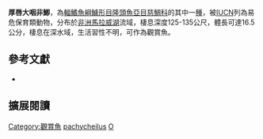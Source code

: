 {{Speciesbox
| name = 厚唇大咽非鯽
| status = VU
| status_system = IUCN3.1
| image = 
| image_width = 260px
| image_caption = 
| genus = Otopharynx
| species = pachycheilus
| authority = Arnegard & Snoeks, 2001
| synonyms = 
}}
'''厚唇大咽非鯽'''，為[[輻鰭魚綱|輻鰭魚綱]][[鱸形目|鱸形目]][[隆頭魚亞目|隆頭魚亞目]][[慈鯛科|慈鯛科]]的其中一[[種|種]]，被[[IUCN|IUCN]]列為易危保育類動物，分布於[[非洲|非洲]][[馬拉威湖|馬拉威湖]]流域，棲息深度125-135公尺，體長可達16.5公分，棲息在深水域，生活習性不明，可作為觀賞魚。

== 參考文獻 ==
*{{FishBase_species|genus=Otopharynx|species=pachycheilus|year=2013|month=4}}

== 擴展閱讀 ==
{{refbegin}}
{{wikispecies-inline|Otopharynx pachycheilus|厚唇大咽非鯽}}
{{refend}}
{{Taxonbar|from=Q3317911}}

[[Category:觀賞魚|Category:觀賞魚]]
[[Category:大咽非鯽屬|pachycheilus]]
[[Category:2001年描述的魚類|O]]


{{鱸形目小作品}}